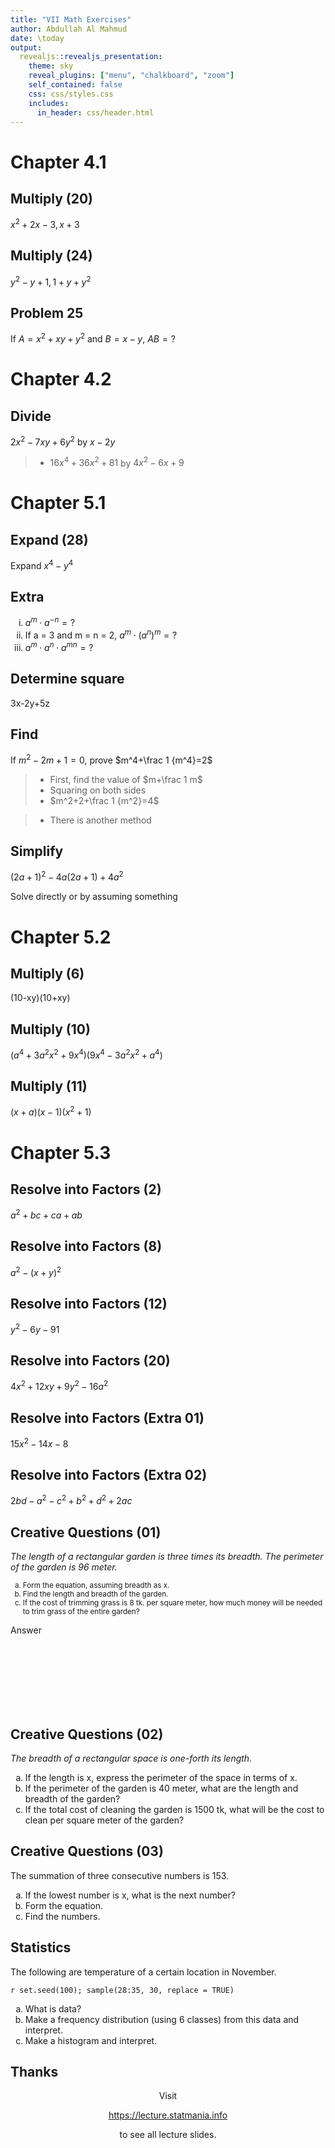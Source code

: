 ---
title: "VII Math Exercises"
author: Abdullah Al Mahmud
date: \today
output: 
  revealjs::revealjs_presentation:
    theme: sky
    reveal_plugins: ["menu", "chalkboard", "zoom"]
    self_contained: false
    css: css/styles.css
    includes:
      in_header: css/header.html
---

# Chapter 4.1

## Multiply (20)

$x^2+2x-3, x+3$

## Multiply (24)

$y^2-y+1, 1+y+y^2$

## Problem 25

If $A=x^2+xy+y^2$ and $B=x-y$, $AB=?$

# Chapter 4.2

## Divide

$2x^2-7xy+6y^2$ by $x-2y$

> - $16x^4+36x^2+81$ by $4x^2-6x+9$


# Chapter 5.1

## Expand (28)

Expand $x^4-y^4$

## Extra

i. $a^m \cdot a^{-n}=?$
ii. If a = 3 and m = n = 2, $a^m \cdot (a^n)^m=?$
iii. $a^m \cdot a^n \cdot a^{mn}=?$

## Determine square
3x-2y+5z

## Find

If $m^2-2m+1=0$, prove $m^4+\frac 1 {m^4}=2$

> - First, find the value of $m+\frac 1 m$
> - Squaring on both sides
> - $m^2+2+\frac 1 {m^2}=4$

> - There is another method

## Simplify

$(2a+1)^2-4a(2a+1)+4a^2$

Solve directly or by assuming something

# Chapter 5.2

## Multiply (6)

(10-xy)(10+xy)

## Multiply (10)

$(a^4+3a^2x^2+9x^4)(9x^4-3a^2x^2+a^4)$

## Multiply (11)

$(x+a)(x-1)(x^2+1)$

# Chapter 5.3

## Resolve into Factors (2)

$a^2+bc+ca+ab$

## Resolve into Factors (8)

$a^2-(x+y)^2$

## Resolve into Factors (12)

$y^2-6y-91$

## Resolve into Factors (20)

$4x^2+12xy+9y^2-16a^2$

## Resolve into Factors (Extra 01)

$15x^2-14x-8$

## Resolve into Factors (Extra 02)

$2bd-a^2-c^2+b^2+d^2+2ac$

## Creative Questions (01)

*The length of a rectangular garden is three times its breadth. The perimeter of the garden is 96 meter.*

<small>

a. Form the equation, assuming breadth as x.
b. Find the length and breadth of the garden. 
c. If the cost of trimming grass is 8 tk. per square meter, how much money will be needed to trim grass of the entire garden? 

</small>

<div onclick="klikaj('cq1')"><span>Answer</span></div>
<div id="cq1" style="visibility: hidden">
> - 1. $2(3x+x)=96$
> - 2. $8x=96 \therefore x = \frac {96} 8 =$ `r 96/8` = (breadth)
> - 3. Area = `r 12*36`, Cost = `r 12*36*8` tk. 
</div>
<script>
function klikaj(i) {
    document.getElementById(i).style.visibility='visible';
}
</script>

## Creative Questions (02)

*The breadth of a rectangular space is one-forth its length.*

a. If the length is x, express the perimeter of the space in terms of x.
b. If the perimeter of the garden is 40 meter, what are the length and breadth of the garden?
c. If the total cost of cleaning the garden is 1500 tk, what will be the cost to clean per square meter of the garden? 


## Creative Questions (03)

The summation of three consecutive numbers is 153. 

a. If the lowest number is x, what is the next number?
b. Form the equation. 
c. Find the numbers. 

## Statistics

The following are temperature of a certain location in November. 


`r set.seed(100); sample(28:35, 30, replace = TRUE)`

a. What is data?
b. Make a frequency distribution (using 6 classes) from this data and interpret.
c. Make a histogram and interpret. 


## Thanks

<center>

Visit 

<https://lecture.statmania.info>

to see all lecture slides. 

</center>